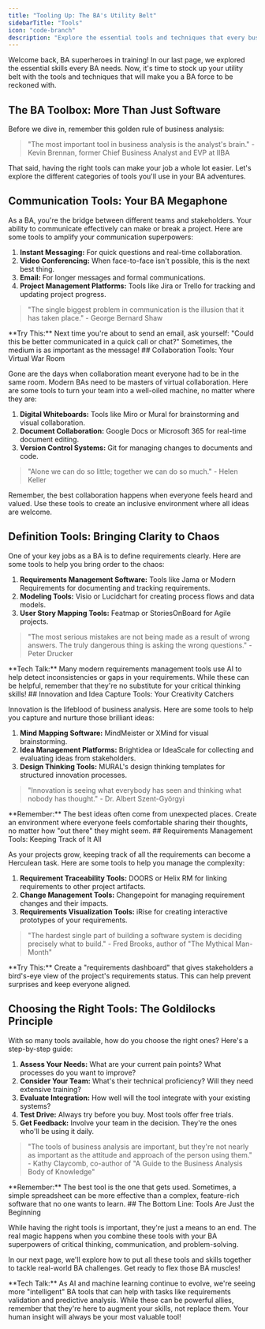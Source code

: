 ```yaml
---
title: "Tooling Up: The BA's Utility Belt"
sidebarTitle: "Tools"
icon: "code-branch"
description: "Explore the essential tools and techniques that every business analyst needs in their arsenal. From communication platforms to requirements management software, learn how to choose and use the right tools for your BA projects."
---
```


Welcome back, BA superheroes in training! In our last page, we explored the essential skills every BA needs. Now, it's time to stock up your utility belt with the tools and techniques that will make you a BA force to be reckoned with.

## The BA Toolbox: More Than Just Software

Before we dive in, remember this golden rule of business analysis:

> "The most important tool in business analysis is the analyst's brain." - Kevin Brennan, former Chief Business Analyst and EVP at IIBA

That said, having the right tools can make your job a whole lot easier. Let's explore the different categories of tools you'll use in your BA adventures.

## Communication Tools: Your BA Megaphone

As a BA, you're the bridge between different teams and stakeholders. Your ability to communicate effectively can make or break a project. Here are some tools to amplify your communication superpowers:

1. **Instant Messaging:** For quick questions and real-time collaboration.
2. **Video Conferencing:** When face-to-face isn't possible, this is the next best thing.
3. **Email:** For longer messages and formal communications.
4. **Project Management Platforms:** Tools like Jira or Trello for tracking and updating project progress.

> "The single biggest problem in communication is the illusion that it has taken place." - George Bernard Shaw

<Note>
  **Try This:** Next time you're about to send an email, ask yourself: "Could
  this be better communicated in a quick call or chat?" Sometimes, the medium is
  as important as the message!
</Note>
## Collaboration Tools: Your Virtual War Room

Gone are the days when collaboration meant everyone had to be in the same room. Modern BAs need to be masters of virtual collaboration. Here are some tools to turn your team into a well-oiled machine, no matter where they are:

1. **Digital Whiteboards:** Tools like Miro or Mural for brainstorming and visual collaboration.
2. **Document Collaboration:** Google Docs or Microsoft 365 for real-time document editing.
3. **Version Control Systems:** Git for managing changes to documents and code.

> "Alone we can do so little; together we can do so much." - Helen Keller

Remember, the best collaboration happens when everyone feels heard and valued. Use these tools to create an inclusive environment where all ideas are welcome.

## Definition Tools: Bringing Clarity to Chaos

One of your key jobs as a BA is to define requirements clearly. Here are some tools to help you bring order to the chaos:

1. **Requirements Management Software:** Tools like Jama or Modern Requirements for documenting and tracking requirements.
2. **Modeling Tools:** Visio or Lucidchart for creating process flows and data models.
3. **User Story Mapping Tools:** Featmap or StoriesOnBoard for Agile projects.

> "The most serious mistakes are not being made as a result of wrong answers. The truly dangerous thing is asking the wrong questions." - Peter Drucker

<Note>
  **Tech Talk:** Many modern requirements management tools use AI to help detect
  inconsistencies or gaps in your requirements. While these can be helpful,
  remember that they're no substitute for your critical thinking skills!
</Note>
## Innovation and Idea Capture Tools: Your Creativity Catchers

Innovation is the lifeblood of business analysis. Here are some tools to help you capture and nurture those brilliant ideas:

1. **Mind Mapping Software:** MindMeister or XMind for visual brainstorming.
2. **Idea Management Platforms:** Brightidea or IdeaScale for collecting and evaluating ideas from stakeholders.
3. **Design Thinking Tools:** MURAL's design thinking templates for structured innovation processes.

> "Innovation is seeing what everybody has seen and thinking what nobody has thought." - Dr. Albert Szent-Györgyi

<Warning>
  **Remember:** The best ideas often come from unexpected places. Create an
  environment where everyone feels comfortable sharing their thoughts, no matter
  how "out there" they might seem.
</Warning>
## Requirements Management Tools: Keeping Track of It All

As your projects grow, keeping track of all the requirements can become a Herculean task. Here are some tools to help you manage the complexity:

1. **Requirement Traceability Tools:** DOORS or Helix RM for linking requirements to other project artifacts.
2. **Change Management Tools:** Changepoint for managing requirement changes and their impacts.
3. **Requirements Visualization Tools:** iRise for creating interactive prototypes of your requirements.

> "The hardest single part of building a software system is deciding precisely what to build." - Fred Brooks, author of "The Mythical Man-Month"

<Note>
  **Try This:** Create a "requirements dashboard" that gives stakeholders a
  bird's-eye view of the project's requirements status. This can help prevent
  surprises and keep everyone aligned.
</Note>

## Choosing the Right Tools: The Goldilocks Principle

With so many tools available, how do you choose the right ones? Here's a step-by-step guide:

1. **Assess Your Needs:** What are your current pain points? What processes do you want to improve?
2. **Consider Your Team:** What's their technical proficiency? Will they need extensive training?
3. **Evaluate Integration:** How well will the tool integrate with your existing systems?
4. **Test Drive:** Always try before you buy. Most tools offer free trials.
5. **Get Feedback:** Involve your team in the decision. They're the ones who'll be using it daily.

> "The tools of business analysis are important, but they're not nearly as important as the attitude and approach of the person using them." - Kathy Claycomb, co-author of "A Guide to the Business Analysis Body of Knowledge"

<Warning>
  **Remember:** The best tool is the one that gets used. Sometimes, a simple
  spreadsheet can be more effective than a complex, feature-rich software that
  no one wants to learn.
</Warning>
## The Bottom Line: Tools Are Just the Beginning

While having the right tools is important, they're just a means to an end. The real magic happens when you combine these tools with your BA superpowers of critical thinking, communication, and problem-solving.

In our next page, we'll explore how to put all these tools and skills together to tackle real-world BA challenges. Get ready to flex those BA muscles!

<Note>
  **Tech Talk:** As AI and machine learning continue to evolve, we're seeing
  more "intelligent" BA tools that can help with tasks like requirements
  validation and predictive analysis. While these can be powerful allies,
  remember that they're here to augment your skills, not replace them. Your
  human insight will always be your most valuable tool!
</Note>
